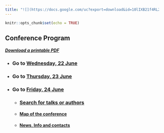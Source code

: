 ```yaml
---
title: "![](https://docs.google.com/uc?export=download&id=10lIXB21f4RL2I_xAwnGAqPaehNFmnV1_){width=90% height=90%}"
---
```

 
```r
knitr::opts_chunk$set(echo = TRUE)
```

<h2><b>Conference Program</b></h2><h5>[Download a printable PDF](https://drive.google.com/file/d/13_WkhGg6Oj-i2zbLcuVNUA8U-Cz8yGWd/view?usp=sharing)</h5>

<!-- id1<-"10lIXB21f4RL2I_xAwnGAqPaehNFmnV1_" -->
<!-- id2<-"10ulozhk5ySLTvtL_gd6RjH8SeM9U5qu8" -->
<!-- ![](https://docs.google.com/uc?export=download&id=10lIXB21f4RL2I_xAwnGAqPaehNFmnV1_){width=50% height=50%} -->

- <h3>Go to [Wednesday, 22 June](22j.html) </h3>
- <h3>Go to [Thursday, 23 June](23j.html) </h3>
- <h3>Go to [Friday, 24 June](24j.html) </h3>

   - <h3> [Search for talks or authors](search.html) </h3>

   - <h4> [Map of the conference](map.html) </h4>
   - <h4> [News, Info and contacts](info.html) </h4>
